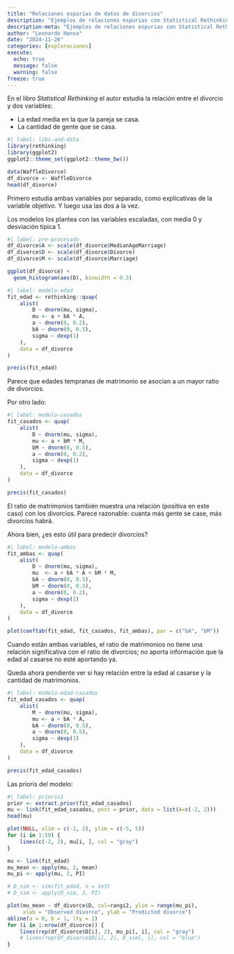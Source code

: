 ```yaml
---
title: "Relaciones espurias de datos de divorcios"
description: "Ejemplos de relaciones espurias con Statistical Rethinking"
description-meta: "Ejemplos de relaciones espurias con Statistical Rethinking"
author: "Leonardo Hansa"
date: "2024-11-26"
categories: [exploraciones]
execute: 
  echo: true
  message: false
  warning: false
freeze: true
---
```


En el libro _Statistical Rethinking_ el autor estudia la relación entre el divorcio y dos variables: 

- La edad media en la que la pareja se casa. 
- La cantidad de gente que se casa.

```r
#| label: libs-and-data
library(rethinking)
library(ggplot2)
ggplot2::theme_set(ggplot2::theme_bw())

data(WaffleDivorce)
df_divorce <- WaffleDivorce
head(df_divorce)
```

Primero estudia ambas variables por separado, como explicativas de la variable objetivo. Y luego usa las dos a la vez. 

Los modelos los plantea con las variables escaladas, con media 0 y desviación típica 1.

```r
#| label: pre-procesado
df_divorce$A <- scale(df_divorce$MedianAgeMarriage)
df_divorce$D <- scale(df_divorce$Divorce)
df_divorce$M <- scale(df_divorce$Marriage)

ggplot(df_divorce) + 
  geom_histogram(aes(D), binwidth = 0.3)
```

```r
#| label: modelo-edad
fit_edad <- rethinking::quap(
    alist(
        D ~ dnorm(mu, sigma), 
        mu <- a + bA * A, 
        a ~ dnorm(0, 0.2),
        bA ~ dnorm(0, 0.5),
        sigma ~ dexp(1)
    ), 
    data = df_divorce
)

precis(fit_edad)
```

Parece que edades tempranas de matrimonio se asocian a un mayor ratio de divorcios. 

Por otro lado:

```r
#| label: modelo-casados
fit_casados <- quap(
    alist(
        D ~ dnorm(mu, sigma), 
        mu <- a + bM * M,
        bM ~ dnorm(0, 0.5), 
        a ~ dnorm(0, 0.2),
        sigma ~ dexp(1)
    ), 
    data = df_divorce
)

precis(fit_casados)
```

El ratio de matrimonios también muestra una relación (positiva en este caso) con los divorcios. Parece razonable: cuanta más gente se case, más divorcios habrá. 

Ahora bien, ¿es esto útil para predecir divorcios?

```r
#| label: modelo-ambos
fit_ambas <- quap(
    alist(
        D ~ dnorm(mu, sigma),
        mu  <- a + bA * A + bM * M,
        bA ~ dnorm(0, 0.5),
        bM ~ dnorm(0, 0.5), 
        a ~ dnorm(0, 0.2),
        sigma ~ dexp(1)
    ), 
    data = df_divorce
)

plot(coeftab(fit_edad, fit_casados, fit_ambas), par = c("bA", "bM"))
```


Cuando están ambas variables, el ratio de matrimonios no tiene una relación significativa con el ratio de divorcios; no aporta información que la edad al casarse no esté aportando ya.

Queda ahora pendiente ver si hay relación entre la edad al casarse y la cantidad de matrimonios.

```r
#| label: modelo-edad-casados
fit_edad_casados <- quap(
    alist(
        M ~ dnorm(mu, sigma), 
        mu <- a + bA * A, 
        bA ~ dnorm(0, 0.5), 
        a ~ dnorm(0, 0.5),
        sigma ~ dexp(1)
    ), 
    data = df_divorce
)

precis(fit_edad_casados)
```

Las prioris del modelo:
```r
#| label: prioris1
prior <- extract.prior(fit_edad_casados)
mu <- link(fit_edad_casados, post = prior, data = list(A=c(-2, 2)))
head(mu)

plot(NULL, xlim = c(-2, 2), ylim = c(-5, 5))
for (i in 1:50) {
    lines(c(-2, 2), mu[i, ], col = "gray")
}
```

```r
mu <- link(fit_edad)
mu_mean <- apply(mu, 2, mean)
mu_pi <- apply(mu, 2, PI)

# D_sim <- sim(fit_edad, n = 1e3)
# D_sim <- apply(D_sim, 2, PI)

plot(mu_mean ~ df_divorce$D, col=rangi2, ylim = range(mu_pi), 
     xlab = "Observed divorce", ylab = "Predicted divorce")
abline(a = 0, b = 1, lty = 2)
for (i in 1:nrow(df_divorce)) {
    lines(rep(df_divorce$D[i], 2), mu_pi[, i], col = "gray")
    # lines(rep(df_divorce$D[i], 2), D_sim[, i], col = "blue")
}
```
